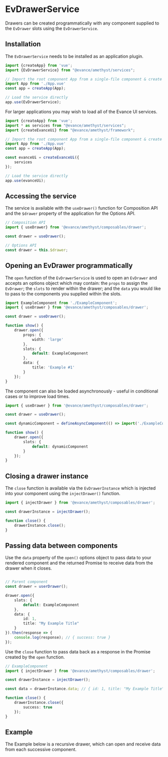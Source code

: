 

<Meta of={EvDrawerServiceStories} />

# EvDrawerService

Drawers can be created programmatically with any component supplied to the `EvDrawer` slots using the `EvDrawerService`.


## Installation

The `EvDrawerService` needs to be installed as an application plugin.

```ts
import {createApp} from 'vue';
import {EvDrawerService} from "@evance/amethyst/services";

// Import the root component App from a single-file component & create the App
import App from './App.vue'
const app = createApp(App);

// Load the service directly
app.use(EvDrawerService);
```

For larger applications you may wish to load all of the Evance UI services.

```ts
import {createApp} from 'vue';
import * as services from "@evance/amethyst/services";
import {createEvanceUi} from "@evance/amethyst/framework";

// Import the root component App from a single-file component & create the App
import App from './App.vue'
const app = createApp(App);

const evanceUi = createEvanceUi({
    services
});

// Load the service directly
app.use(evanceUi);
```


## Accessing the service

The service is available with the `useDrawer()` function for Composition API and the `$drawer` property of the
application for the Options API.

```ts
// Composition API
import { useDrawer} from '@evance/amethyst/composables/drawer';

const drawer = useDrawer();

// Options API
const drawer = this.$drawer;
```

## Opening an EvDrawer programmatically

The `open` function of the `EvDrawerService` is used to open an `EvDrawer` and accepts an options object which may contain:
the `props` to assign the `EvDrawer`; the `slots` to render within the drawer; and the `data` you would like to pass to the
components you supplied within the slots.

```ts
import ExampleComponent from './ExampleComponent';
import { useDrawer } from '@evance/amethyst/composables/drawer';

const drawer = useDrawer();

function show() {
    drawer.open({
        props: {
            width: 'large'
        },
        slots: {
            default: ExampleComponent
        },
        data: {
            title: 'Example #1'
        }
    });
}

```

The component can also be loaded asynchronously - useful in conditional cases or to improve load times.

```ts
import { useDrawer } from '@evance/amethyst/composables/drawer';

const drawer = useDrawer();

const dynamicComponent = defineAsyncComponent(() => import('./ExampleComponent.vue'));

function show() {
    drawer.open({
        slots: {
            default: dynamicComponent
        }
    });
}
```

## Closing a drawer instance

The `close` function is available via the `EvDrawerInstance` which is injected into your component using the
`injectDrawer()` function.

```ts
import { injectDrawer } from '@evance/amethyst/composables/drawer';

const drawerInstance = injectDrawer();

function close() {
    drawerInstance.close();
}
```

## Passing data between components

Use the `data` property of the `open()` options object to pass data to your rendered component and
the returned Promise to receive data from the drawer when it closes.

```ts

// Parent component
const drawer = userDrawer();

drawer.open({
    slots: {
        default: ExampleComponent
    },
    data: {
        id: 1,
        title: "My Example Title"
    }
}).then(response => {
    console.log(response); // { success: true }
});

```

Use the `close` function to pass data back as a response in the Promise created by the `open` function.

```ts
// ExampleComponent
import { injectDrawer } from '@evance/amethyst/composables/drawer';

const drawerInstance = injectDrawer();

const data = drawerInstance.data; // { id: 1, title: "My Example Title" }

function close() {
    drawerInstance.close({
        success: true
    });
}
```

## Example
The Example below is a recursive drawer, which can open and receive data from each successive component.

<Canvas>
    <Story of={EvDrawerServiceStories.Primary} />
</Canvas>
